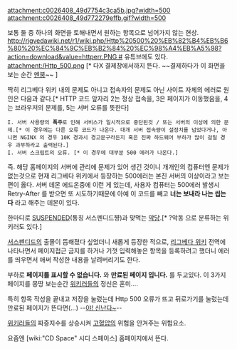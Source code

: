 attachment:c0026408_49d7754c3ca5b.jpg?width=500
attachment:c0026408_49d772279effb.gif?width=500

보통 둘 중 하나의 화면을 토해내면서 원하는 항목으로 넘어가지 않는 현상. 
[[http://rigvedawiki.net/r1/wiki.php/Http%20500%20%EB%82%B4%EB%B6%80%20%EC%84%9C%EB%B2%84%20%EC%98%A4%EB%A5%98?action=download&value=httperr.PNG #]] 유튜브에도 있다.
attachment:/Http_500.png [* 다X 결제창에서까지 뜬다. ~~결제하다가 이 화면을 보는 순간 [[멘붕]]~~ ]

딱히 리그베다 위키 내의 문제도 아니고 접속자의 문제도 아닌 사이트 자체의 에러로 원인은 다음과 같다.[* HTTP 코드 앞자리 2는 정상 접속을, 3은 페이지가 이동했음을, 4는 브라우저의 문제를, 5는 서버 오류를 뜻한다] 

 I. 서버 사용량의 '''폭주'''로 인해 서비스가 일시적으로 중단된것 / 또는 서버의 이상에 의한 문제.[* 이 경우에는 다른 오류 코드가 나온다. 대개 서버 접속량이 설정치를 넘었다거나, 아니면 NGINX 의 경우 10K 경과시 경고문구라든지 혹은 진짜 하드웨어 부하가 많이 걸릴 경우 과부하라고 출력된다.] 
 I. 서버 스크립트의 오류. [* 이 경우에 대부분 500 에러가 나온다.]

즉. 해당 홈페이지의 서버에 관리에 문제가 있어 생긴 것이니 개개인의 컴퓨터엔 문제가 없는것으로 현재 리그베다 위키에서 등장하는 500에러는 본진 서버의 이상이라고 보는 편이 옳다. 서버 데몬 에드온중에 이런 게 있는데, 사용자 컴퓨터는 500에러 발생시 Retry-After 를 받으면 또 시도하기때문에 아예 이 코드를 빼고 '''너는 보내라 나는 씹는다''' 라고 해주는 데몬이 있다. 

한마디로 [[SUSPENDED]](통칭 서스펜디드쨩)과 맞먹는 [[악당]].[* ?악동 으로 분류하는 위키러도 있다.]

[[서스펜디드]]의 출몰이 뜸해졌다 싶었더니 새롭게 등장한 적으로, [[리그베다 위키]] 전역에 나타나면서 페이지접근 금지를 하거나 기껏 입력해놓은 항목을 등록하려고 했더니 에러를 띄우면서 애써 작성한 내용을 날려버리기도 한다. 

부하로 '''페이지를 표시할 수 없습니다.''' 와 '''만료된 페이지 입니다.''' 를 두고있다. 이 3가지 페이지를 몽땅 보는순간 [[위키러]]들의 정신은 혼미.... 

특히 항목 작성을 끝내고 저장을 눌렀는데 Http 500 오류가 뜨고 뒤로가기를 눌렀는데 만료된 페이지가 뜬다면(...) --[[야! 신난다~]]--

[[위키러]]들의 짜증지수를 상승시켜 [[고혈압]]의 위험을 안겨주는 위험요소.

요즘엔 [wiki:"CD Space" 시디 스페이스] 홈페이지에서 뜬다.
